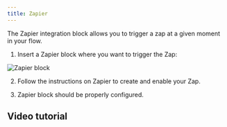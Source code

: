 ```yaml
---
title: Zapier
---
```


The Zapier integration block allows you to trigger a zap at a given moment in your flow.

1. Insert a Zapier block where you want to trigger the Zap:

<Frame>
  <img src="/images/blocks/integrations/zapier.png" alt="Zapier block" />
</Frame>

2. Follow the instructions on Zapier to create and enable your Zap.

3. Zapier block should be properly configured.

## Video tutorial
